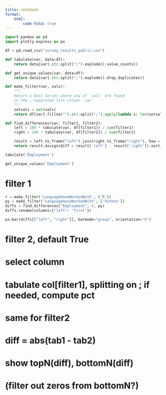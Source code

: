 ```yaml
---
title: notebook
format:
    html:
        code-fold: true
---
```


```python
import pandas as pd
import plotly.express as px

df = pd.read_csv("survey_results_public.csv")
```

```python
def tabulate(var, data=df):
    return data[var].str.split(";").explode().value_counts()

def get_unique_values(var, data=df):
    return data[var].str.split(";").explode().drop_duplicates()

def make_filter(var, vals):
    """
    Return a bool Series where any of `vals` are found
    in the ;-separated list column `var`
    """
    setvals = set(vals)
    return df[var].fillna("").str.split(";").apply(lambda x: len(setvals.intersection(x)) > 0)

def find_differences(var, filter1, filter2):
    left = 100 * tabulate(var, df[filter1]) / sum(filter1)
    right = 100 * tabulate(var, df[filter2]) / sum(filter2)

    result = left.to_frame("left").join(right.to_frame("right"), how = "outer")
    return result.assign(diff = result['left'] - result['right']).sort_values('diff', ascending=False)

```

```python
tabulate('Employment')

get_unique_values('Employment')
```

# filter 1
```python
r = make_filter('LanguageHaveWorkedWith', ['R'])
py = make_filter('LanguageHaveWorkedWith', ['Python'])
diffs = find_differences("Employment", r, py)
diffs.rename(columns={"left": "first"})
```

```python
px.bar(diffs[["left", "right"]], barmode="group", orientation="h")
```
# filter 2, default True

# select column

# tabulate col[filter1], splitting on ; if needed, compute pct
# same for filter2

# diff = abs(tab1 - tab2)

# show topN(diff), bottomN(diff)
# (filter out zeros from bottomN?)